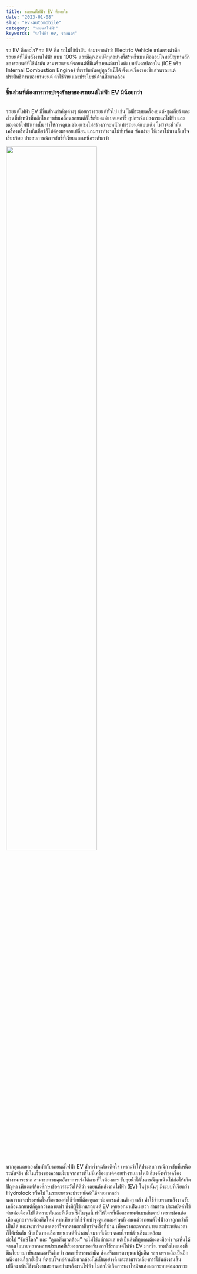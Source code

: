 ```yaml
---
title: รถยนต์ไฟฟ้า EV คืออะไร
date: "2023-01-08"
slug: "ev-automobile"
category: "รถยนต์ไฟฟ้า"
keywords: "รภไฟฟ้า ev, รถยนตร์"
---
```


รถ EV คืออะไร? รถ EV คือ รถไม่ใช้น้ำมัน ย่อมาจากคำว่า Electric Vehicle แปลตรงตัวคือ รถยนต์ที่ใช้พลังงานไฟฟ้า แบบ 100% และมีคุณสมบัติทุกอย่างที่สร้างขึ้นมาเพื่อตอบโจทย์ปัญหาหลักของรถยนต์ที่ใช้น้ำมัน สามารถแทนที่รถยนต์ที่มีเครื่องยนต์เผาไหม้แบบสันดาปภายใน (ICE หรือ Internal Combustion Engine) ที่เราขับกันอยู่ทุกวันนี้ได้ ตั้งแต่เรื่องของชิ้นส่วนรถยนต์ ประสิทธิภาพของยานยนต์ ค่าใช้จ่าย และประโยชน์ด้านสิ่งแวดล้อม
<br />

<h3>ชิ้นส่วนที่ต้องการการบำรุงรักษาของรถยนต์ไฟฟ้า EV มีน้อยกว่า</h3>
<br />
รถยนต์ไฟฟ้า EV มีชิ้นส่วนสำคัญต่างๆ น้อยกว่ารถยนต์ทั่วไป เช่น ไม่มีระบบเครื่องยนต์-ชุดเกียร์ และส่วนที่ทำหน้าที่หลักในการขับเคลื่อนรถยนต์ก็ใช้เพียงแค่แบตเตอร์รี่ อุปกรณ์แปลงกระแสไฟฟ้า และมอเตอร์ไฟฟ้าเท่านั้น ทำให้การดูแล ซ่อมแซมไม่สร้างภาระหนักเท่ารถยนต์แบบเดิม ไม่ว่าจะน้ำมันเครื่องหรือน้ำมันเกียร์ก็ไม่ต้องมาคอยเปลี่ยน แถมการทำงานไม่ซับซ้อน ซ่อมง่าย ใช้เวลาไม่นานก็เสร็จเรียบร้อย
ประสบการณ์การขับขี่ที่เงียบและเหนือระดับกว่า
<br />

<img src="../../images/default/unsplash-5.jpg" width="70%"></img>

<br />
หากคุณเคยลองสัมผัสกับรถยนต์ไฟฟ้า EV สักครั้งจะต้องติดใจ เพราะว่าให้ประสบการณ์การขับที่เหนือระดับจริง ทั้งในเรื่องของความเงียบจากการที่ไม่มีเครื่องยนต์คอยทำงานเผาไหม้เสียงดังหรือเครื่องทำงานกระชาก สามารถควบคุมอัตราการเร่งได้ตามที่ใจต้องการ ขับลุยน้ำได้ในกรณีฉุกเฉินไม่ก่อให้เกิดปัญหา เพียงแต่ต้องศึกษาข้อควรระวังให้ดีว่า รถยนต์พลังงานไฟฟ้า (EV) ในรุ่นนั้นๆ มีระบบที่เรียกว่า Hydrolock หรือไม่
ในระยะยาวจะประหยัดค่าใช้จ่ายมากกว่า

<br />
นอกจากจะประหยัดในเรื่องของค่าใช้จ่ายที่ต้องดูแล-ซ่อมแซมส่วนต่างๆ แล้ว ค่าใช้จ่ายพวกพลังงานขับเคลื่อนรถยนต์ก็ถูกกว่าหลายเท่า ซึ่งมีผู้ใช้งานรถยนต์ EV เคยออกมาเปิดเผยว่า สามารถ ประหยัดค่าใช้จ่ายต่อเดือนไปได้หลายพันเลยทีเดียว ซึ่งในจุดนี้ ทำให้ใครที่เลือกรถยนต์แบบสันดาป เพราะผ่อนต่อเดือนถูกอาจจะต้องคิดใหม่ หากเทียบค่าใช้จ่ายบำรุงดูแลและค่าพลังงานแล้วรถยนต์ไฟฟ้าอาจถูกกว่าก็เป็นได้ แถมจะชาร์จแบตเตอร์รี่จากตามสถานีชาร์จหรือที่บ้าน เพื่อความสะดวกสบายและประหยัดเวลาก็ได้เช่นกัน นับเป็นทางเลือกยานยนต์ที่น่าสนใจมากที่เดียว
ตอบโจทย์ด้านสิ่งแวดล้อม

<br />
ต่อไป “รักษ์โลก” และ “ดูแลสิ่งแวดล้อม” จะไม่ใช่แค่กระแส แต่เป็นสิ่งที่ทุกคนต้องลงมือทำ จะเห็นได้จากนโยบายหลากหลายประเทศที่เริ่มออกมารองรับ การใช้รถยนต์ไฟฟ้า EV มากขึ้น รวมถึงไทยเองที่มีนโยบายภาษีแบตเตอร์รี่ต่ำกว่า ลดภาษีสรรพสามิต ส่งเสริมการลงทุนแก่ผู้ผลิต ฯลฯ เพราะถือเป็นอีกหนึ่งทางเลือกยั่งยืน ที่ตอบโจทย์ด้านสิ่งแวดล้อมได้เป็นอย่างดี และสามารถเลี่ยงการใช้พลังงานสิ้นเปลือง เน้นใช้พลังงานสะอาดอย่างพลังงานไฟฟ้า ไม่ก่อให้เกิดการเผาไหม้จนส่งผลกระทบต่อมลภาวะ
